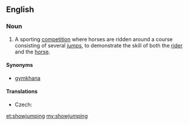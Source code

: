 ==English==
{{wikipedia}}

===Noun===
{{en-noun|-}}

# {{context|sports|horses}} A sporting [[competition]] where horses are ridden around a course consisting of several [[jump]]s, to demonstrate the skill of both the [[rider]] and the [[horse]].

====Synonyms====
*[[gymkhana]]

====Translations====
{{trans-top|riding competition}}
* Czech: {{t-|cs|parkur|m}}
{{trans-mid}}
{{trans-bottom}}

[[et:showjumping]]
[[my:showjumping]]